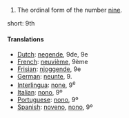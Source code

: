 # The ordinal form of the number [[nine]].

short: 9th

====Translations====

*[[Dutch]]: [[negende]], 9de, 9e
*[[French]]: [[neuvième]], 9ème
*[[Frisian]]: [[njoggende]], 9e
*[[German]]: [[neunte]], 9.
*[[Interlingua]]: [[none]], 9<sup>e</sup>
*[[Italian]]: [[nono]], 9º
*[[Portuguese]]: [[nono]], 9º
*[[Spanish]]: [[noveno]], [[nono]], 9º